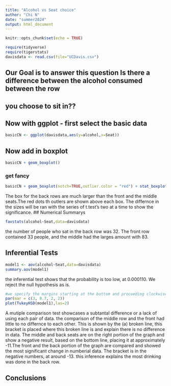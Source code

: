 ```yaml
---
title: "Alcohol vs Seat choice"
author: "Chi N"
date: "summer2024"
output: html_document
---
```


```r
knitr::opts_chunk$set(echo = TRUE)
```

```r
require(tidyverse)
require(tigerstats)
davisdata <- read.csv(file="UCDavis.csv")
```
## Our Goal is to answer this question Is there a difference between the alcohol consumed between the row
## you choose to sit in??

## Now with ggplot - first select the basic data

```r
basicCN <- ggplot(davisdata,aes(y=alcohol,x=Seat))
```
## Now add in boxplot

```r
basicCN + geom_boxplot()
```
  
  
### get fancy  

```r
basicCN + geom_boxplot(notch=TRUE,outlier.color = "red") + stat_boxplot(geom ='errorbar') + labs(title="Fancy notch boxplot \n with 2 lines")
```
The box for the back rows are much larger than the front and the middle seats.The red dots th outlers are shown above each box. The differnce in the sizes will be ran with the series of t.test's two at a time to show the significance. 
## Numerical Summarys 
```r
favstats(alcohol~Seat,data=davisdata)
```
the number of people who sat in the back row was 32. The front row contained 33 people, and the middle had the larges amount with 83. 

## Inferential Tests

```r
model1 <- aov(alcohol~Seat,data=davisdata)
summary.aov(model1)
```
the inferential test shows that the probability is too low, at 0.000110. We reject the null hypothesis as is.
```r
#we specify the margins starting at the bottom and proceeding clockwise - thus 8.7 is the left side margin to hold the names of the factors
par(mar = c(3, 8.7, 2, 2))
plot(TukeyHSD(model1),las=2)
```


A mutiple comparison test showcases a subtantal difference or a lack of using each pair of data. the comparison of the middle row and the front had little to no differnce to each other. This is shown by the (a) broken line, this bracket is placed where this broken line is and explain there is no difference in data. The middle and back seats are on the right portion of the graph and show a negative result, based on the bottom line, placing it at approximately -11.The front and the back portion of the graph are compared and showed the most significant change in numberial data. The bracket is in the negative numbers, at around -13. this inference explains the most drinking was done in the back row. 

## Conclusions



